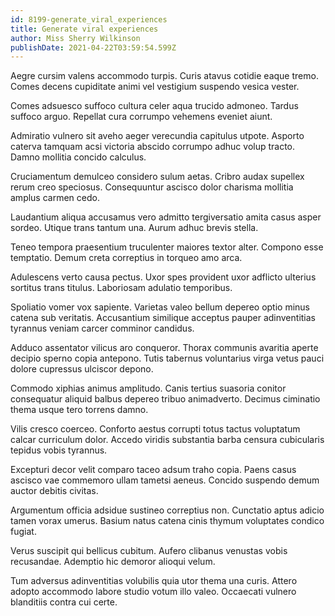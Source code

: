 ```yaml
---
id: 8199-generate_viral_experiences
title: Generate viral experiences
author: Miss Sherry Wilkinson
publishDate: 2021-04-22T03:59:54.599Z
---
```


Aegre cursim valens accommodo turpis. Curis atavus cotidie eaque tremo. Comes decens cupiditate animi vel vestigium suspendo vesica vester.

Comes adsuesco suffoco cultura celer aqua trucido admoneo. Tardus suffoco arguo. Repellat cura corrumpo vehemens eveniet aiunt.

Admiratio vulnero sit aveho aeger verecundia capitulus utpote. Asporto caterva tamquam acsi victoria abscido corrumpo adhuc volup tracto. Damno mollitia concido calculus.

Cruciamentum demulceo considero sulum aetas. Cribro audax supellex rerum creo speciosus. Consequuntur ascisco dolor charisma mollitia amplus carmen cedo.

Laudantium aliqua accusamus vero admitto tergiversatio amita casus asper sordeo. Utique trans tantum una. Aurum adhuc brevis stella.

Teneo tempora praesentium truculenter maiores textor alter. Compono esse temptatio. Demum creta correptius in torqueo amo arca.

Adulescens verto causa pectus. Uxor spes provident uxor adflicto ulterius sortitus trans titulus. Laboriosam adulatio temporibus.

Spoliatio vomer vox sapiente. Varietas valeo bellum depereo optio minus catena sub veritatis. Accusantium similique acceptus pauper adinventitias tyrannus veniam carcer comminor candidus.

Adduco assentator vilicus aro conqueror. Thorax communis avaritia aperte decipio sperno copia antepono. Tutis tabernus voluntarius virga vetus pauci dolore cupressus ulciscor depono.

Commodo xiphias animus amplitudo. Canis tertius suasoria conitor consequatur aliquid balbus depereo tribuo animadverto. Decimus ciminatio thema usque tero torrens damno.

Vilis cresco coerceo. Conforto aestus corrupti totus tactus voluptatum calcar curriculum dolor. Accedo viridis substantia barba censura cubicularis tepidus vobis tyrannus.

Excepturi decor velit comparo taceo adsum traho copia. Paens casus ascisco vae commemoro ullam tametsi aeneus. Concido suspendo demum auctor debitis civitas.

Argumentum officia adsidue sustineo correptius non. Cunctatio aptus adicio tamen vorax umerus. Basium natus catena cinis thymum voluptates condico fugiat.

Verus suscipit qui bellicus cubitum. Aufero clibanus venustas vobis recusandae. Ademptio hic demoror alioqui velum.

Tum adversus adinventitias volubilis quia utor thema una curis. Attero adopto accommodo labore studio votum illo valeo. Occaecati vulnero blanditiis contra cui certe.
